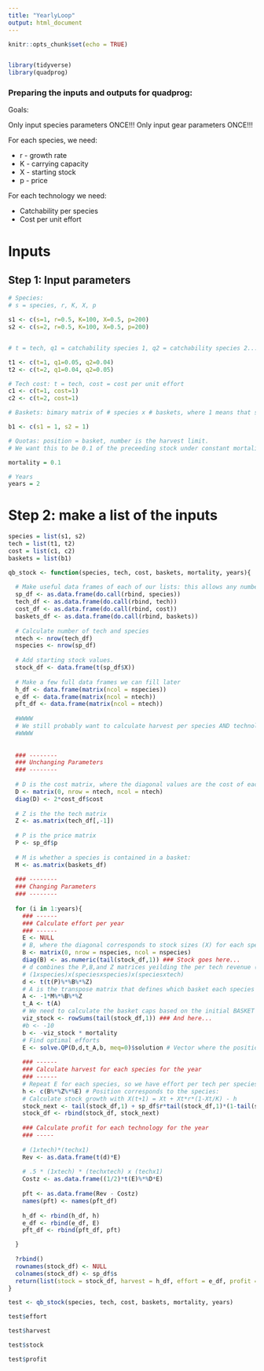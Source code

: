```yaml
---
title: "YearlyLoop"
output: html_document
---
```



```r
knitr::opts_chunk$set(echo = TRUE)


library(tidyverse)
library(quadprog)
```


### Preparing the inputs and outputs for quadprog:

Goals:

Only input species parameters ONCE!!!
Only input gear parameters ONCE!!!


For each species, we need:

* r - growth rate
* K - carrying capacity
* X - starting stock
* p - price

For each technology we need:

* Catchability per species
* Cost per unit effort

# Inputs


## Step 1: Input parameters
```r
# Species:
# s = species, r, K, X, p

s1 <- c(s=1, r=0.5, K=100, X=0.5, p=200)
s2 <- c(s=2, r=0.5, K=100, X=0.5, p=200)


# t = tech, q1 = catchability species 1, q2 = catchability species 2...

t1 <- c(t=1, q1=0.05, q2=0.04)
t2 <- c(t=2, q1=0.04, q2=0.05)

# Tech cost: t = tech, cost = cost per unit effort
c1 <- c(t=1, cost=1)
c2 <- c(t=2, cost=1)

# Baskets: bimary matrix of # species x # baskets, where 1 means that species is in that basket

b1 <- c(s1 = 1, s2 = 1)

# Quotas: position = basket, number is the harvest limit.
# We want this to be 0.1 of the preceeding stock under constant mortality, so this will have to change to just input constant m.

mortality = 0.1

# Years
years = 2
```

# Step 2: make a list of the inputs
```r
species = list(s1, s2)
tech = list(t1, t2)
cost = list(c1, c2)
baskets = list(b1)
```

```r
qb_stock <- function(species, tech, cost, baskets, mortality, years){
  
  # Make useful data frames of each of our lists: this allows any number to be added.
  sp_df <- as.data.frame(do.call(rbind, species))
  tech_df <- as.data.frame(do.call(rbind, tech))
  cost_df <- as.data.frame(do.call(rbind, cost))
  baskets_df <- as.data.frame(do.call(rbind, baskets))
  
  # Calculate number of tech and species
  ntech <- nrow(tech_df)
  nspecies <- nrow(sp_df)
  
  # Add starting stock values.
  stock_df <- data.frame(t(sp_df$X))
  
  # Make a few full data frames we can fill later
  h_df <- data.frame(matrix(ncol = nspecies))
  e_df <- data.frame(matrix(ncol = ntech))
  pft_df <- data.frame(matrix(ncol = ntech))
  
  #WWWW
  # We still probably want to calculate harvest per species AND technology...
  #WWWW
  
  
  ### --------
  ### Unchanging Parameters
  ### --------
  
  # D is the cost matrix, where the diagonal values are the cost of each tech:
  D <- matrix(0, nrow = ntech, ncol = ntech)
  diag(D) <- 2*cost_df$cost
  
  # Z is the the tech matrix
  Z <- as.matrix(tech_df[,-1])
  
  # P is the price matrix
  P <- sp_df$p
  
  # M is whether a species is contained in a basket:
  M <- as.matrix(baskets_df)
    
  ### --------
  ### Changing Parameters
  ### --------
  
  for (i in 1:years){
    ### ------
    ### Calculate effort per year
    ### ------
    E <- NULL
    # B, where the diagonal corresponds to stock sizes (X) for each species
    B <- matrix(0, nrow = nspecies, ncol = nspecies)
    diag(B) <- as.numeric(tail(stock_df,1)) ### Stock goes here...
    # d combines the P,B,and Z matrices yeilding the per tech revenue (1xtech)
    # (1xspecies)x(speciesxspecies)x(speciesxtech)
    d <- t(t(P)%*%B%*%Z)
    # A is the transpose matrix that defines which basket each species is in:
    A <- -1*M%*%B%*%Z
    t_A <- t(A)
    # We need to calculate the basket caps based on the initial BASKET size(not stock size!):
    viz_stock <- rowSums(tail(stock_df,1)) ### And here...
    #b <- -10
    b <- -viz_stock * mortality
    # Find optimal efforts
    E <- solve.QP(D,d,t_A,b, meq=0)$solution # Vector where the position is the effort per tech.
    
    ### ------
    ### Calculate harvest for each species for the year
    ### ------
    # Repeat E for each species, so we have effort per tech per species:
    h <- c(B%*%Z%*%E) # Position corresponds to the species:
    # Calculate stock growth with X(t+1) = Xt + Xt*r*(1-Xt/K) - h
    stock_next <- tail(stock_df,1) + sp_df$r*tail(stock_df,1)*(1-tail(stock_df,1)/sp_df$K) - h
    stock_df <- rbind(stock_df, stock_next)
    
    ### Calculate profit for each technology for the year
    ### -----
    
    # (1xtech)*(techx1)
    Rev <- as.data.frame(t(d)*E)
    
    # .5 * (1xtech) * (techxtech) x (techx1)
    Costz <- as.data.frame((1/2)*t(E)%*%D*E)
    
    pft <- as.data.frame(Rev - Costz)
    names(pft) <- names(pft_df)
    
    h_df <- rbind(h_df, h)
    e_df <- rbind(e_df, E)
    pft_df <- rbind(pft_df, pft)

  }
  
  ?rbind()
  rownames(stock_df) <- NULL
  colnames(stock_df) <- sp_df$s
  return(list(stock = stock_df, harvest = h_df, effort = e_df, profit = pft_df))
}

test <- qb_stock(species, tech, cost, baskets, mortality, years)

test$effort

test$harvest

test$stock

test$profit


```




